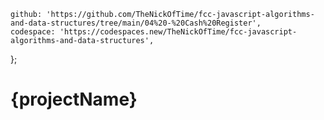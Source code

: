 	github: 'https://github.com/TheNickOfTime/fcc-javascript-algorithms-and-data-structures/tree/main/04%20-%20Cash%20Register',
	codespace: 'https://codespaces.new/TheNickOfTime/fcc-javascript-algorithms-and-data-structures',
};

# {projectName}
